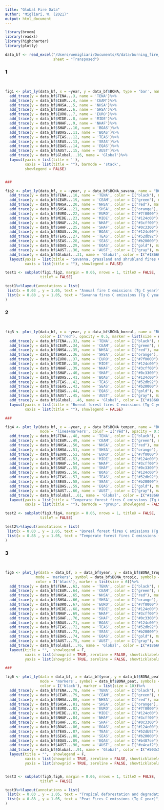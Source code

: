 ```yaml
---
title: "Global Fire Data"
author: "Migliari, W. (2021)"
output: html_document
---
```


```r

library(broom)
library(readxl)
library(highcharter)
library(plotly)

data_bf <- read_excel("/Users/wemigliari/Documents/R/data/burning_fire_emissions_gfd.xlsx",
                      sheet = "Transposed")

```

### 1
\

```r


fig1 <- plot_ly(data_bf, x = ~year, y = data_bf$BONA, type = 'bar', name = 'BONA')%>% 
  add_trace(y = data_bf$TENA...3, name = 'TENA')%>% 
  add_trace(y = data_bf$CEAM...4, name = 'CEAM')%>% 
  add_trace(y = data_bf$NHSA...5, name = 'NHSA')%>% 
  add_trace(y = data_bf$SHSA...6, name = 'SHSA')%>% 
  add_trace(y = data_bf$EURO...7, name = 'EURO')%>% 
  add_trace(y = data_bf$MIDE...8, name = 'MIDE')%>% 
  add_trace(y = data_bf$NHAF...9, name = 'NHAF')%>% 
  add_trace(y = data_bf$SHAF...10, name = 'BOAS')%>% 
  add_trace(y = data_bf$BOAS...11, name = 'BOAS')%>% 
  add_trace(y = data_bf$TEAS...12, name = 'TEAS')%>% 
  add_trace(y = data_bf$SEAS...13, name = 'SEAS')%>% 
  add_trace(y = data_bf$EQAS...14, name = 'EQAS')%>% 
  add_trace(y = data_bf$AUST...15, name = 'AUST')%>% 
  add_trace(y = data_bf$Global...16, name = 'Global')%>% 
  layout(yaxis = list(title = ''), 
         xaxis = list(title = ""), barmode = 'stack',
         showlegend = FALSE)


###

fig2 <- plot_ly(data_bf, x = ~year, y = data_bf$BONA_savana, name = "BONA", type = "scatter", mode = 'lines+markers', color = I("red"), opacity = 0.5, marker = list(size = data_bf$BONA_savana/100, color = "steelblue"))%>%
  add_trace(y = data_bf$TENA...18, name = 'TENA', color = I("black"), marker = list(color = "black"))%>%
  add_trace(y = data_bf$CEAM...19, name = 'CEAM', color = I("green"), marker = list(color = "green"))%>%
  add_trace(y = data_bf$NHSA...20, name = 'NHSA', color = I("red"), marker = list(color = "red"))%>%
  add_trace(y = data_bf$SHSA...21, name = 'SHSA', color = I("orange"), marker = list(color = "orange"))%>%
  add_trace(y = data_bf$EURO...22, name = 'EURO', color = I("#7f0000"), marker = list(color = "#7f0000"))%>%
  add_trace(y = data_bf$MIDE...23, name = 'MIDE', color = I("#124c00"), marker = list(color = "#124c00"))%>%
  add_trace(y = data_bf$NHAF...24, name = 'NHAF', color = I("#3cff00"), marker = list(color = "#3cff00"))%>%
  add_trace(y = data_bf$SHAF...25, name = 'SHAF', color = I("#0c3300"), marker = list(color = "#0c3300"))%>%
  add_trace(y = data_bf$BOAS...26, name = 'BOAS', color = I("#124c00"), marker = list(color = "#124c00"))%>%
  add_trace(y = data_bf$TEAS...27, name = 'TEAS', color = I("#52db92"), marker = list(color = "#52db92"))%>%
  add_trace(y = data_bf$SEAS...28, name = 'SEAS', color = I("#b20000"), marker = list(color = "#b20000"))%>%
  add_trace(y = data_bf$EQAS...29, name = 'EQAS', color = I("gold"), marker = list(color = "gold"))%>%
  add_trace(y = data_bf$AUST...30, name = 'AUST', color = I("gray"), marker = list(color = "gray"))%>%
  add_trace(y = data_bf$Global...31, name = 'Global', color = I("#186600"), marker = list(color = "#186600"))%>%
  layout(yaxis = list(title = "Savanna, grassland and shrubland fires C emissions (Tg C year)"),
         xaxis = list(title = ""), showlegend = FALSE)

test1 <- subplot(fig1,fig2, margin = 0.05, nrows = 1, titleX = FALSE,
                titleY = FALSE)

test1%>%layout(annotations = list(
 list(x = 0.03 , y = 1.05, text = "Annual fire C emissions (Tg C year)", showarrow = F, xref='paper', yref='paper'),
 list(x = 0.88 , y = 1.05, text = "Savanna fires C emissions (Tg C year)", showarrow = F, xref='paper', yref='paper'))
)

```

### 2
\

```r


fig3 <- plot_ly(data_bf, x = ~year, y = data_bf$BONA_boreal, name = "BONA", type = "scatter", mode = 'markers', 
                color = I("red"), opacity = 0.5, marker = list(size = data_bf$BONA_boreal/7, color = "red"))%>%
  add_trace(y = data_bf$TENA...33, name = 'TENA', color = I("black"), marker = list(color = "black"))%>%
  add_trace(y = data_bf$CEAM...34, name = 'CEAM', color = I("green"), marker = list(color = "green"))%>%
  add_trace(y = data_bf$NHSA...35, name = 'NHSA', color = I("red"), marker = list(color = "red"))%>%
  add_trace(y = data_bf$SHSA...36, name = 'SHSA', color = I("orange"), marker = list(color = "orange"))%>%
  add_trace(y = data_bf$EURO...37, name = 'EURO', color = I("#7f0000"), marker = list(color = "#7f0000"))%>%
  add_trace(y = data_bf$MIDE...38, name = 'MIDE', color = I("#124c00"), marker = list(color = "#124c00"))%>%
  add_trace(y = data_bf$NHAF...39, name = 'NHAF', color = I("#3cff00"), marker = list(color = "#3cff00"))%>%
  add_trace(y = data_bf$SHAF...40, name = 'SHAF', color = I("#0c3300"), marker = list(color = "#0c3300"))%>%
  add_trace(y = data_bf$BOAS...41, name = 'BOAS', color = I("#124c00"), marker = list(color = "#124c00"))%>%
  add_trace(y = data_bf$TEAS...42, name = 'TEAS', color = I("#52db92"), marker = list(color = "#52db92"))%>%
  add_trace(y = data_bf$SEAS...43, name = 'SEAS', color = I("#b20000"), marker = list(color = "#b20000"))%>%
  add_trace(y = data_bf$EQAS...44, name = 'EQAS', color = I("gold"), marker = list(color = "gold"))%>%
  add_trace(y = data_bf$AUST...45, name = 'AUST', color = I("gray"), marker = list(color = "gray"))%>%
  add_trace(y = data_bf$Global...46, name = 'Global', color = I("#186600"), marker = list(color = "#186600"))%>%
  layout(yaxis = list(title = "Boreal forest fires C emissions (Tg C year)"),
         xaxis = list(title = ""), showlegend = FALSE)

###

fig4 <- plot_ly(data_bf, x = ~year, y = data_bf$BONA_temper, name = "BONA", type = "scatter",
                mode = 'lines+markers', color = I("red"), opacity = 0.5, marker = list(size = data_bf$BONA_temper, color = "red"))%>%
  add_trace(y = data_bf$TENA...48, name = 'TENA', color = I("black"), marker = list(color = "black"))%>%
  add_trace(y = data_bf$CEAM...49, name = 'CEAM', color = I("green"), marker = list(color = "green"))%>%
  add_trace(y = data_bf$NHSA...50, name = 'NHSA', color = I("red"), marker = list(color = "red"))%>%
  add_trace(y = data_bf$SHSA...51, name = 'SHSA', color = I("orange"), marker = list(color = "orange"))%>%
  add_trace(y = data_bf$EURO...52, name = 'EURO', color = I("#7f0000"), marker = list(color = "#7f0000"))%>%
  add_trace(y = data_bf$MIDE...53, name = 'MIDE', color = I("#124c00"), marker = list(color = "#124c00"))%>%
  add_trace(y = data_bf$NHAF...54, name = 'NHAF', color = I("#3cff00"), marker = list(color = "#3cff00"))%>%
  add_trace(y = data_bf$SHAF...55, name = 'SHAF', color = I("#0c3300"), marker = list(color = "#0c3300"))%>%
  add_trace(y = data_bf$BOAS...56, name = 'BOAS', color = I("#124c00"), marker = list(color = "#124c00"))%>%
  add_trace(y = data_bf$TEAS...57, name = 'TEAS', color = I("#52db92"), marker = list(color = "#52db92"))%>%
  add_trace(y = data_bf$SEAS...58, name = 'SEAS', color = I("#b20000"), marker = list(color = "#b20000"))%>%
  add_trace(y = data_bf$EQAS...59, name = 'EQAS', color = I("gold"), marker = list(color = "gold"))%>%
  add_trace(y = data_bf$AUST...60, name = 'AUST', color = I("gray"), marker = list(color = "gray"))%>%
  add_trace(y = data_bf$Global...61, name = 'Global', color = I("#186600"), marker = list(color = "#186600"))%>%
  layout(yaxis = list(title = "Temperate forest fires C emissions (Tg C year)"),
         xaxis = list(title = ""), barmode = "group", showlegend = FALSE)

test2 <- subplot(fig3,fig4, margin = 0.05, nrows = 1, titleX = FALSE,
                titleY = FALSE)

test2%>%layout(annotations = list(
 list(x = 0.03 , y = 1.05, text = "Boreal forest fires C emissions (Tg C year)", showarrow = F, xref='paper', yref='paper'),
 list(x = 0.88 , y = 1.05, text = "Temperate forest fires C emissions (Tg C year)", showarrow = F, xref='paper', yref='paper'))
)

```

### 3
\

```r


fig5 <- plot_ly(data = data_bf, x = data_bf$year, y = data_bf$BONA_tropic, type = 'scatter',
              mode = 'markers', symbol = data_bf$BONA_tropic, symbols = c('x'),
              color = I('black'), marker = list(size = 6))%>%
  add_trace(y = data_bf$TENA...63, name = 'TENA', color = I("black"), marker = list(color = "black"))%>%
  add_trace(y = data_bf$CEAM...64, name = 'CEAM', color = I("green"), marker = list(color = "green"))%>%
  add_trace(y = data_bf$NHSA...65, name = 'NHSA', color = I("red"), marker = list(color = "red"))%>%
  add_trace(y = data_bf$SHSA...66, name = 'SHSA', color = I("orange"), marker = list(color = "orange"))%>%
  add_trace(y = data_bf$EURO...67, name = 'EURO', color = I("#7f0000"), marker = list(color = "#7f0000"))%>%
  add_trace(y = data_bf$MIDE...68, name = 'MIDE', color = I("#124c00"), marker = list(color = "#124c00"))%>%
  add_trace(y = data_bf$NHAF...69, name = 'NHAF', color = I("#3cff00"), marker = list(color = "#3cff00"))%>%
  add_trace(y = data_bf$SHAF...70, name = 'SHAF', color = I("#0c3300"), marker = list(color = "#0c3300"))%>%
  add_trace(y = data_bf$BOAS...71, name = 'BOAS', color = I("#124c00"), marker = list(color = "#124c00"))%>%
  add_trace(y = data_bf$TEAS...72, name = 'TEAS', color = I("#52db92"), marker = list(color = "#52db92"))%>%
  add_trace(y = data_bf$SEAS...73, name = 'SEAS', color = I("#b20000"), marker = list(color = "#b20000"))%>%
  add_trace(y = data_bf$EQAS...74, name = 'EQAS', color = I("gold"), marker = list(color = "gold"))%>%
  add_trace(y = data_bf$AUST...75, name = 'AUST', color = I("gray"), marker = list(color = "gray"))%>%
  add_trace(y = data_bf$Global...76, name = 'Global', color = I("#186600"), marker = list(color = "#186600"))%>%
  layout(title = "",  showlegend = F,
         xaxis = list(showgrid = TRUE, zeroline = FALSE, showticklabels = TRUE),
         yaxis = list(showgrid = TRUE, zeroline = FALSE, showticklabels = TRUE))

###

fig6 <- plot_ly(data = data_bf, x = data_bf$year, y = data_bf$BONA_peat, type = 'scatter',
                mode = 'markers', symbol = data_bf$BONA_peat, symbols = c('x'),
                color = I('black'), marker = list(size = 10))%>%
  add_trace(y = data_bf$TENA...78, name = 'TENA', color = I("black"), marker = list(color = "black"))%>%
  add_trace(y = data_bf$CEAM...79, name = 'CEAM', color = I("green"), marker = list(color = "green"))%>%
  add_trace(y = data_bf$NHSA...80, name = 'NHSA', color = I("red"), marker = list(color = "red"))%>%
  add_trace(y = data_bf$SHSA...81, name = 'SHSA', color = I("orange"), marker = list(color = "orange"))%>%
  add_trace(y = data_bf$EURO...82, name = 'EURO', color = I("#7f0000"), marker = list(color = "#7f0000"))%>%
  add_trace(y = data_bf$MIDE...83, name = 'MIDE', color = I("#124c00"), marker = list(color = "#124c00"))%>%
  add_trace(y = data_bf$NHAF...84, name = 'NHAF', color = I("#3cff00"), marker = list(color = "#3cff00"))%>%
  add_trace(y = data_bf$SHAF...85, name = 'SHAF', color = I("#0c3300"), marker = list(color = "#0c3300"))%>%
  add_trace(y = data_bf$BOAS...86, name = 'BOAS', color = I("#124c00"), marker = list(color = "#124c00"))%>%
  add_trace(y = data_bf$TEAS...87, name = 'TEAS', color = I("#52db92"), marker = list(color = "#52db92"))%>%
  add_trace(y = data_bf$SEAS...88, name = 'SEAS', color = I("#b20000"), marker = list(color = "#b20000"))%>%
  add_trace(y = data_bf$EQAS...89, name = 'EQAS', color = I("#b487ce"), marker = list(color = "#b487ce"))%>%
  add_trace(y = data_bf$AUST...90, name = 'AUST', color = I("#e4caf2"), marker = list(color = "#e4caf2"))%>%
  add_trace(y = data_bf$Global...91, name = 'Global', color = I("#503c5b"), marker = list(color = "#503c5b"))%>%
  layout(title = "",  showlegend = F,
         xaxis = list(showgrid = TRUE, zeroline = FALSE, showticklabels = TRUE),
         yaxis = list(showgrid = TRUE, zeroline = FALSE, showticklabels = TRUE))


test3 <- subplot(fig5,fig6, margin = 0.05, nrows = 1, titleX = FALSE,
                titleY = FALSE)

test3%>%layout(annotations = list(
 list(x = 0.03 , y = 1.05, text = "Tropical deforestation and degradation", showarrow = F, xref='paper', yref='paper'),
 list(x = 0.88 , y = 1.05, text = "Peat Fires C emissions (Tg C year)", showarrow = F, xref='paper', yref='paper'))
)

```

